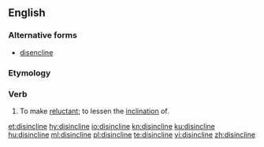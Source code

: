 ==English==

===Alternative forms===
* [[disencline]] {{qualifier|obsolete|rare}}

===Etymology===
{{prefix|en|dis|incline}}

===Verb===
{{en-verb|disinclin}}

# To make [[reluctant]]; to lessen the [[inclination]] of.

[[et:disincline]]
[[hy:disincline]]
[[io:disincline]]
[[kn:disincline]]
[[ku:disincline]]
[[hu:disincline]]
[[ml:disincline]]
[[pl:disincline]]
[[te:disincline]]
[[vi:disincline]]
[[zh:disincline]]